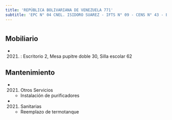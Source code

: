 ```yaml
---
title: 'REPÚBLICA BOLIVARIANA DE VENEZUELA 771'
subtitle: 'EPC N° 04 CNEL. ISIDORO SUAREZ - IFTS N° 09 - CENS N° 43 - ESEA EN DANZA MASTRAZZI CURSO VOCACIONAL DE DANZA Y EXPRESIÓN CORPORAL JUVENIL N° 08 - JIN D (EPCJS 04/03°) [S]'
---
```


#


## Mobiliario

*  (2021) : Escritorio 2, Mesa pupitre doble 30, Silla escolar 62 





## Mantenimiento

*  (2021) Otros Servicios 
    + Instalación de purificadores

*  (2021) Sanitarias 
    + Reemplazo de termotanque




